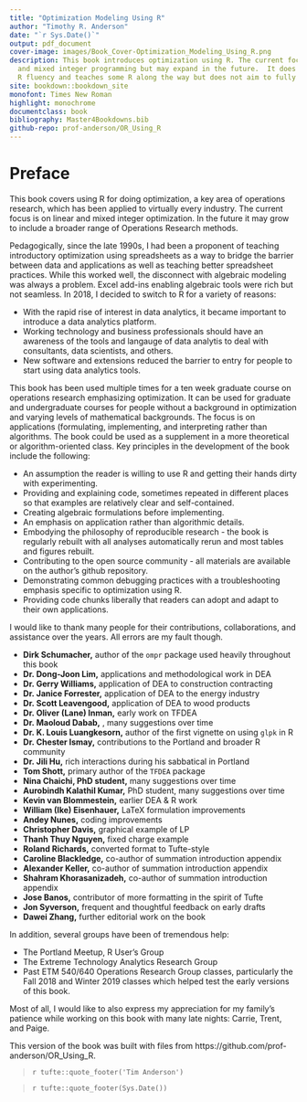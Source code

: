 ```yaml
---
title: "Optimization Modeling Using R"
author: "Timothy R. Anderson"
date: "`r Sys.Date()`"
output: pdf_document
cover-image: images/Book_Cover-Optimization_Modeling_Using_R.png
description: This book introduces optimization using R. The current focus is on linear
  and mixed integer programming but may expand in the future.  It does not presume
  R fluency and teaches some R along the way but does not aim to fully teach R.
site: bookdown::bookdown_site
monofont: Times New Roman
highlight: monochrome
documentclass: book
bibliography: Master4Bookdowns.bib
github-repo: prof-anderson/OR_Using_R
---
```


# Preface {-}

This book covers using R for doing optimization, a key area of operations research, which has been applied to virtually every industry. The current focus is on linear and mixed integer optimization. In the future it may grow to include a broader range of Operations Research methods. \vspace{12pt}

Pedagogically, since the late 1990s, I had been a proponent of teaching introductory optimization using spreadsheets as a way to bridge the barrier between data and applications as well as teaching better spreadsheet practices.  While this worked well, the disconnect with algebraic modeling was always a problem.  Excel add-ins enabling algebraic tools were rich but not seamless.  In 2018, I decided to switch to R for a variety of reasons:

* With the rapid rise of interest in data analytics, it became important to introduce a data analytics platform.
* Working technology and business professionals should have an awareness of the tools and langauge of data analytis to deal with consultants, data scientists, and others.
* New software and extensions reduced the barrier to entry for people to start using data analytics tools.

This book has been used multiple times for a ten week graduate course on operations research emphasizing optimization.  It can be used for graduate and undergraduate courses for people without a background in optimization and varying levels of mathematical backgrounds. The focus is on applications (formulating, implementing, and interpreting rather than algorithms.  The book could be used as a supplement in a more theoretical or algorithm-oriented class. Key principles in the development of the book include the following:

* An assumption the reader is willing to use R and getting their hands dirty with experimenting.
* Providing and explaining code, sometimes repeated in different places so that examples are relatively clear and self-contained.
* Creating algebraic formulations before implementing.
* An emphasis on application rather than algorithmic details.
* Embodying the philosophy of reproducible research - the book is regularly rebuilt with all analyses automatically rerun and most tables and figures rebuilt.
* Contributing to the open source community - all materials are available on the author's github repository.
* Demonstrating common debugging practices with a troubleshooting emphasis specific to optimization using R.  
* Providing code chunks liberally that readers can adopt and adapt to their own applications.

\vspace{12pt}

I would like to thank many people for their contributions, collaborations, and assistance over the years. All errors are my fault though.  

* **Dirk Schumacher,** author of the `ompr` package used heavily throughout this book
* **Dr. Dong-Joon Lim,** applications and methodological work in DEA
* **Dr. Gerry Williams,** application of DEA to construction contracting
* **Dr. Janice Forrester,** application of DEA to the energy industry
* **Dr. Scott Leavengood,** application of DEA to wood products
* **Dr. Oliver (Lane) Inman,** early work on TFDEA
* **Dr. Maoloud Dabab,** , many suggestions over time
* **Dr. K. Louis Luangkesorn,** author of the first vignette on using `glpk` in R
* **Dr. Chester Ismay,** contributions to the Portland and broader R community
* **Dr. Jili Hu,** rich interactions during his sabbatical in Portland
* **Tom Shott,** primary author of the `TFDEA` package
* **Nina Chaichi, PhD student,** many suggestions over time
* **Aurobindh Kalathil Kumar,** PhD student, many suggestions over time
* **Kevin van Blommestein,** earlier DEA & R work
* **William (Ike) Eisenhauer,** LaTeX formulation improvements
* **Andey Nunes,** coding improvements
* **Christopher Davis,** graphical example of LP
* **Thanh Thuy Nguyen,** fixed charge example 
* **Roland Richards,** converted format to Tufte-style
* **Caroline Blackledge,** co-author of summation introduction appendix
* **Alexander Keller,** co-author of summation introduction appendix
* **Shahram Khorasanizadeh,** co-author of summation introduction appendix
* **Jose Banos,** contributor of more formatting in the spirit of Tufte
* **Jon Syverson,** frequent and thoughtful feedback on early drafts
* **Dawei Zhang,** further editorial work on the book 

In addition, several groups have been of tremendous help:

* The Portland Meetup, R User's Group 
* The Extreme Technology Analytics Research Group
* Past ETM 540/640 Operations Research Group classes, particularly the Fall 2018 and Winter 2019 classes which helped test the early versions of this book.  

Most of all, I would like to also express my appreciation for my family's patience while working on this book with many late nights:  Carrie, Trent, and Paige.

This version of the book was built with files from https://github.com/prof-anderson/OR_Using_R. 
\vspace{12pt}

> `r tufte::quote_footer('Tim Anderson')`

> `r tufte::quote_footer(Sys.Date())`


